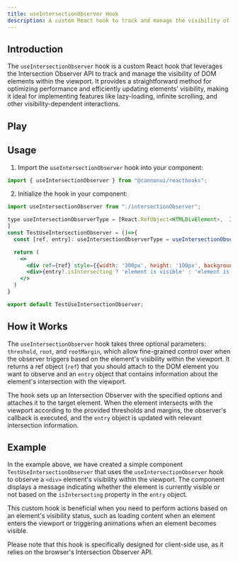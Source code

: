 ```yaml
---
title: useIntersectionObserver Hook
description: A custom React hook to track and manage the visibility of DOM elements within the viewport using Intersection Observer API.
---
```



## Introduction

The `useIntersectionObserver` hook is a custom React hook that leverages the Intersection Observer API to track and manage the visibility of DOM elements within the viewport. It provides a straightforward method for optimizing performance and efficiently updating elements' visibility, making it ideal for implementing features like lazy-loading, infinite scrolling, and other visibility-dependent interactions.

## Play

<div style="margin-top: 3%;">
  <UseIntersectionObserver client:only />
</div>

## Usage

1. Import the `useIntersectionObserver` hook into your component:

```jsx
import { useIntersectionObserver } from "@cannonui/reacthooks";
```

2. Initialize the hook in your component:

```jsx
import useIntersectionObserver from "./intersectionObserver";

type useIntersectionObserverType = [React.RefObject<HTMLDivElement>,  IntersectionObserverEntry
]
const TestUseIntersectionObserver = ()=>{
  const [ref, entry]: useIntersectionObserverType = useIntersectionObserver() as useIntersectionObserverType;

  return (
    <>
      <div ref={ref} style={{width: '300px', height: '100px', backgroundColor: 'cyan'}}>Element to observe</div>
      <div>{entry?.isIntersecting ? 'element is visible' : 'element is not visible'}</div>
    </>
  )
}

export default TestUseIntersectionObserver;
```

## How it Works

The `useIntersectionObserver` hook takes three optional parameters: `threshold`, `root`, and `rootMargin`, which allow fine-grained control over when the observer triggers based on the element's visibility within the viewport. It returns a ref object (`ref`) that you should attach to the DOM element you want to observe and an `entry` object that contains information about the element's intersection with the viewport.

The hook sets up an Intersection Observer with the specified options and attaches it to the target element. When the element intersects with the viewport according to the provided thresholds and margins, the observer's callback is executed, and the `entry` object is updated with relevant intersection information.

## Example

In the example above, we have created a simple component `TestUseIntersectionObserver` that uses the `useIntersectionObserver` hook to observe a `<div>` element's visibility within the viewport. The component displays a message indicating whether the element is currently visible or not based on the `isIntersecting` property in the `entry` object.

This custom hook is beneficial when you need to perform actions based on an element's visibility status, such as loading content when an element enters the viewport or triggering animations when an element becomes visible.

Please note that this hook is specifically designed for client-side use, as it relies on the browser's Intersection Observer API.
